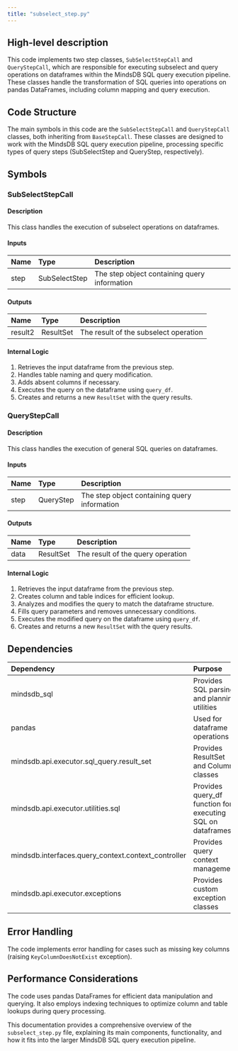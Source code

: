 ```yaml
---
title: "subselect_step.py"
---
```


## High-level description
This code implements two step classes, `SubSelectStepCall` and `QueryStepCall`, which are responsible for executing subselect and query operations on dataframes within the MindsDB SQL query execution pipeline. These classes handle the transformation of SQL queries into operations on pandas DataFrames, including column mapping and query execution.

## Code Structure
The main symbols in this code are the `SubSelectStepCall` and `QueryStepCall` classes, both inheriting from `BaseStepCall`. These classes are designed to work with the MindsDB SQL query execution pipeline, processing specific types of query steps (SubSelectStep and QueryStep, respectively).

## Symbols

### SubSelectStepCall
#### Description
This class handles the execution of subselect operations on dataframes.

#### Inputs
| Name | Type | Description |
|:-----|:-----|:------------|
| step | SubSelectStep | The step object containing query information |

#### Outputs
| Name | Type | Description |
|:-----|:-----|:------------|
| result2 | ResultSet | The result of the subselect operation |

#### Internal Logic
1. Retrieves the input dataframe from the previous step.
2. Handles table naming and query modification.
3. Adds absent columns if necessary.
4. Executes the query on the dataframe using `query_df`.
5. Creates and returns a new `ResultSet` with the query results.

### QueryStepCall
#### Description
This class handles the execution of general SQL queries on dataframes.

#### Inputs
| Name | Type | Description |
|:-----|:-----|:------------|
| step | QueryStep | The step object containing query information |

#### Outputs
| Name | Type | Description |
|:-----|:-----|:------------|
| data | ResultSet | The result of the query operation |

#### Internal Logic
1. Retrieves the input dataframe from the previous step.
2. Creates column and table indices for efficient lookup.
3. Analyzes and modifies the query to match the dataframe structure.
4. Fills query parameters and removes unnecessary conditions.
5. Executes the modified query on the dataframe using `query_df`.
6. Creates and returns a new `ResultSet` with the query results.

## Dependencies
| Dependency | Purpose |
|:-----------|:--------|
| mindsdb_sql | Provides SQL parsing and planning utilities |
| pandas | Used for dataframe operations |
| mindsdb.api.executor.sql_query.result_set | Provides ResultSet and Column classes |
| mindsdb.api.executor.utilities.sql | Provides query_df function for executing SQL on dataframes |
| mindsdb.interfaces.query_context.context_controller | Provides query context management |
| mindsdb.api.executor.exceptions | Provides custom exception classes |

## Error Handling
The code implements error handling for cases such as missing key columns (raising `KeyColumnDoesNotExist` exception).

## Performance Considerations
The code uses pandas DataFrames for efficient data manipulation and querying. It also employs indexing techniques to optimize column and table lookups during query processing.

This documentation provides a comprehensive overview of the `subselect_step.py` file, explaining its main components, functionality, and how it fits into the larger MindsDB SQL query execution pipeline.